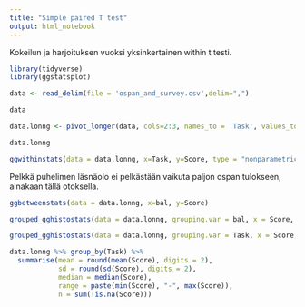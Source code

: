 ```yaml
---
title: "Simple paired T test"
output: html_notebook
---
```


Kokeilun ja harjoituksen vuoksi yksinkertainen within t testi.

```r
library(tidyverse)
library(ggstatsplot)
```

```r

data <- read_delim(file = 'ospan_and_survey.csv',delim=",")
```

```r
data
```

```r
data.lonng <- pivot_longer(data, cols=2:3, names_to = 'Task', values_to = "Score")
```

```r
data.lonng
```

```r
ggwithinstats(data = data.lonng, x=Task, y=Score, type = "nonparametric")
```

Pelkkä puhelimen läsnäolo ei pelkästään vaikuta paljon ospan tulokseen, ainakaan tällä otoksella.

```r
ggbetweenstats(data = data.lonng, x=bal, y=Score)
```

```r
grouped_gghistostats(data = data.lonng, grouping.var = bal, x = Score, normal.curve = TRUE, binwidth = 1)
```

```r
grouped_gghistostats(data = data.lonng, grouping.var = Task, x = Score,normal.curve = TRUE)
```

```r
data.lonng %>% group_by(Task) %>%
  summarise(mean = round(mean(Score), digits = 2),
            sd = round(sd(Score), digits = 2),
            median = median(Score),
            range = paste(min(Score), "-", max(Score)),
            n = sum(!is.na(Score)))
```
